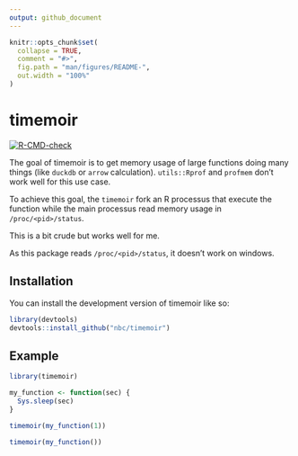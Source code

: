 ```yaml
---
output: github_document
---
```


<!-- README.md is generated from README.Rmd. Please edit that file -->

```r
knitr::opts_chunk$set(
  collapse = TRUE,
  comment = "#>",
  fig.path = "man/figures/README-",
  out.width = "100%"
)
```

# timemoir

<!-- badges: start -->
[![R-CMD-check](https://github.com/nbc/timemoir/actions/workflows/R-CMD-check.yaml/badge.svg)](https://github.com/nbc/timemoir/actions/workflows/R-CMD-check.yaml)
<!-- badges: end -->

The goal of timemoir is to get memory usage of large functions doing many things
(like `duckdb` or `arrow` calculation). `utils::Rprof` and `profmem` don't work
well for this use case.

To achieve this goal, the `timemoir` fork an R processus that execute the
function while the main processus read memory usage in `/proc/<pid>/status`.

This is a bit crude but works well for me.

As this package reads `/proc/<pid>/status`, it doesn't work on windows.

## Installation

You can install the development version of timemoir like so:

```r
library(devtools)
devtools::install_github("nbc/timemoir")
```

## Example

```r
library(timemoir)

my_function <- function(sec) {
  Sys.sleep(sec)
}

timemoir(my_function(1))

timemoir(my_function())
```


